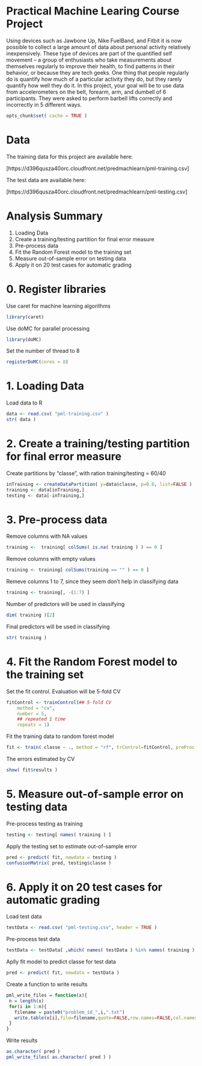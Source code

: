 Practical Machine Learing Course Project
========================================================

Using devices such as Jawbone Up, Nike FuelBand, and Fitbit it is now possible to collect a large amount of data about personal activity relatively inexpensively. These type of devices are part of the quantified self movement – a group of enthusiasts who take measurements about themselves regularly to improve their health, to find patterns in their behavior, or because they are tech geeks. One thing that people regularly do is quantify how much of a particular activity they do, but they rarely quantify how well they do it. In this project, your goal will be to use data from accelerometers on the belt, forearm, arm, and dumbell of 6 participants. They were asked to perform barbell lifts correctly and incorrectly in 5 different ways.

```r
opts_chunk$set( cache = TRUE )
```

# Data

The training data for this project are available here: 

[https://d396qusza40orc.cloudfront.net/predmachlearn/pml-training.csv]

The test data are available here: 

[https://d396qusza40orc.cloudfront.net/predmachlearn/pml-testing.csv]

# Analysis Summary
1. Loading Data
2. Create a training/testing partition for final error measure
3. Pre-process data
4. Fit the Random Forest model to the training set
5. Measure out-of-sample error on testing data
6. Apply it on 20 test cases for automatic grading

# 0. Register libraries

Use caret for machine learning algorithms
```r
library(caret)
```

Use doMC for parallel processing
```r
library(doMC)
```

Set the number of thread to 8
```r
registerDoMC(cores = 8)
```


# 1. Loading Data

Load data to R
```r
data <- read.csv( "pml-training.csv" )
str( data )
```


# 2. Create a training/testing partition for final error measure

Create partitions by "classe", with ration training/testing = 60/40
```r
inTraining <- createDataPartition( y=data$classe, p=0.6, list=FALSE )
training <- data[inTraining,]
testing <- data[-inTraining,]
```


# 3. Pre-process data

Remove columns with NA values
```r
training <-  training[ colSums( is.na( training ) ) == 0 ]
```

Remove columns with empty values
```r
training <- training[ colSums(training == "" ) == 0 ]
```

Remeve columns 1 to 7, since they seem don't help in classifying data
```r
training <- training[, -(1:7) ]
```

Number of predictors will be used in classifying
```r
dim( training )[2]
```

Final predictors will be used in classifying
```r
str( training )
```


# 4. Fit the Random Forest model to the training set

Set the fit control. Evaluation will be 5-fold CV
```r
fitControl <- trainControl(## 5-fold CV
    method = "cv",
    number = 5,
    ## repeated 1 time
    repeats = 1)
```

Fit the training data to random forest model
```r
fit <- train( classe ~ ., method = "rf", trControl=fitControl, preProc = c("center", "scale"), data = training )
```

The errors estimated by CV
```r
show( fit$results )
```


# 5. Measure out-of-sample error on testing data

Pre-process testing as training
```r
testing <- testing[ names( training ) ]
```

Apply the testing set to estimate out-of-sample error
```r
pred <- predict( fit, newdata = testing )
confusionMatrix( pred, testing$classe )
```


# 6. Apply it on 20 test cases for automatic grading

Load test data
```r
testData <- read.csv( "pml-testing.csv", header = TRUE )
```

Pre-process test data
```r
testData <- testData[ ,which( names( testData ) %in% names( training ) )]
```

Aplly fit model to predict classe for test data
```r
pred <- predict( fit, newdata = testData )
```

Create a function to write results
```r
pml_write_files = function(x){
 n = length(x)
 for(i in 1:n){
   filename = paste0("problem_id_",i,".txt")
   write.table(x[i],file=filename,quote=FALSE,row.names=FALSE,col.names=FALSE)
 }
}
```

Write results
```r
as.character( pred )
pml_write_files( as.character( pred ) )
```
